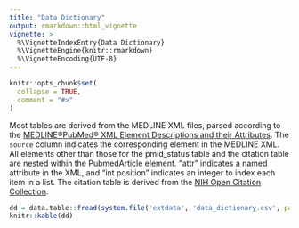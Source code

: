 ```yaml
---
title: "Data Dictionary"
output: rmarkdown::html_vignette
vignette: >
  %\VignetteIndexEntry{Data Dictionary}
  %\VignetteEngine{knitr::rmarkdown}
  %\VignetteEncoding{UTF-8}
---
```


```r
knitr::opts_chunk$set(
  collapse = TRUE,
  comment = "#>"
)
```

Most tables are derived from the MEDLINE XML files, parsed according to the [MEDLINE®PubMed® XML Element Descriptions and their Attributes](https://www.nlm.nih.gov/bsd/licensee/elements_descriptions.html). The `source` column indicates the corresponding element in the MEDLINE XML. All elements other than those for the pmid_status table and the citation table are nested within the PubmedArticle element. "attr" indicates a named attribute in the XML, and "int position" indicates an integer to index each item in a list. The citation table is derived from the [NIH Open Citation Collection](https://nih.figshare.com/collections/iCite_Database_Snapshots_NIH_Open_Citation_Collection_/4586573).

```r
dd = data.table::fread(system.file('extdata', 'data_dictionary.csv', package = 'pmparser'))
knitr::kable(dd)
```
